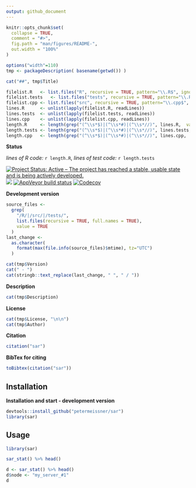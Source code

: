 ```yaml
---
output: github_document
---
```


<!-- README.md is generated from README.Rmd. Please edit that file -->

```r
knitr::opts_chunk$set(
  collapse = TRUE,
  comment = "#>",
  fig.path = "man/figures/README-",
  out.width = "100%"
)
```




```r
options("width"=110)
tmp <- packageDescription( basename(getwd()) )
```


```r
cat("##", tmp$Title)
```



```r
filelist.R   <- list.files("R", recursive = TRUE, pattern="\\.R$", ignore.case = TRUE, full.names = TRUE)
filelist.tests   <- list.files("tests", recursive = TRUE, pattern="\\.R$", ignore.case = TRUE, full.names = TRUE)
filelist.cpp <- list.files("src", recursive = TRUE, pattern="\\.cpp$", ignore.case = TRUE, full.names = TRUE)
lines.R      <- unlist(lapply(filelist.R, readLines))
lines.tests  <- unlist(lapply(filelist.tests, readLines))
lines.cpp    <- unlist(lapply(filelist.cpp, readLines))
length.R     <- length(grep("(^\\s*$)|(^\\s*#)|(^\\s*//)", lines.R,  value = TRUE, invert = TRUE))
length.tests <- length(grep("(^\\s*$)|(^\\s*#)|(^\\s*//)", lines.tests,  value = TRUE, invert = TRUE))
length.cpp   <- length(grep("(^\\s*$)|(^\\s*#)|(^\\s*//)", lines.cpp,  value = TRUE, invert = TRUE))
```






**Status**


*lines of R code:* `r length.R`, *lines of test code:* `r length.tests`

[![Project Status: Active – The project has reached a stable, usable state and is being actively developed.](http://www.repostatus.org/badges/latest/active.svg)](http://www.repostatus.org/#active)
<a href="https://travis-ci.org/petermeissner/sar"><img src="https://api.travis-ci.org/petermeissner/sar.svg?branch=master"><a/>
[![AppVeyor build status](https://ci.appveyor.com/api/projects/status/github/petermeissner/sar?branch=master&svg=true)](https://ci.appveyor.com/project/petermeissner/sar)
<a href="https://codecov.io/gh/petermeissner/sar"><img src="https://codecov.io/gh/petermeissner/sar/branch/master/graph/badge.svg" alt="Codecov" /></a>
<!--<a href="https://cran.r-project.org/package=sar"><img src="http://www.r-pkg.org/badges/version/sar"></a>
[![cran checks](https://cranchecks.info/badges/summary/reshape)](https://cran.r-project.org/web/checks/check_results_reshape.html)
<img src="http://cranlogs.r-pkg.org/badges/grand-total/sar">
<img src="http://cranlogs.r-pkg.org/badges/sar">
-->




**Development version**

```r
source_files <- 
  grep(
    "/R/|/src/|/tests/",
    list.files(recursive = TRUE, full.names = TRUE), 
    value = TRUE
  )
last_change <- 
  as.character(
    format(max(file.info(source_files)$mtime), tz="UTC")
  )
```


```r
cat(tmp$Version)
cat(" - ")
cat(stringb::text_replace(last_change, " ", " / "))
```

**Description**

```r
cat(tmp$Description)
```


**License**

```r
cat(tmp$License, "\n\n")
cat(tmp$Author)
```




**Citation**

```r
citation("sar")
```

**BibTex for citing**

```r
toBibtex(citation("sar"))
```





## Installation


**Installation and start - development version**

```r
devtools::install_github("petermeissner/sar")
library(sar)
```



## Usage

```r
library(sar)
```

```r
sar_stat() %>% head()
```

```r
d <- sar_stat() %>% head()
d$node <- "my_server_#1"
d
```

